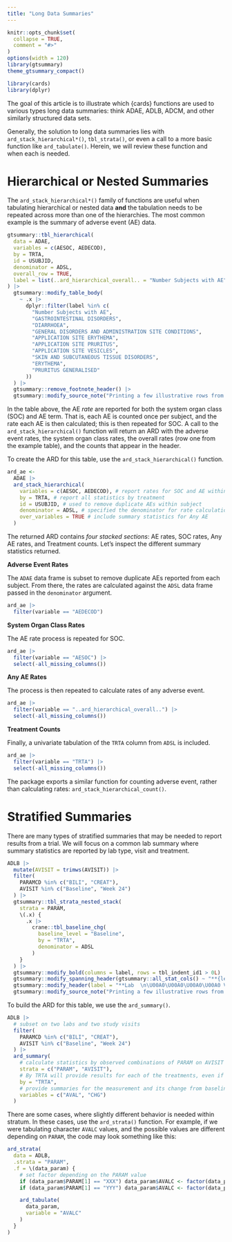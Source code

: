 ```yaml
---
title: "Long Data Summaries"
---
```


```r
knitr::opts_chunk$set(
  collapse = TRUE,
  comment = "#>"
)
options(width = 120)
library(gtsummary)
theme_gtsummary_compact()
```

```r
library(cards)
library(dplyr)
```

The goal of this article is to illustrate which {cards} functions are used to various types long data summaries: think ADAE, ADLB, ADCM, and other similarly structured data sets.

Generally, the solution to long data summaries lies with `ard_stack_hierarchical*()`, `tbl_strata()`, or even a call to a more basic function like `ard_tabulate()`. Herein, we will review these function and when each is needed.

# Hierarchical or Nested Summaries

The `ard_stack_hierarchical*()` family of functions are useful when tabulating hierarchical or nested data **and** the tabulation needs to be repeated across more than one of the hierarchies.
The most common example is the summary of adverse event (AE) data.

```r
gtsummary::tbl_hierarchical(
  data = ADAE,
  variables = c(AESOC, AEDECOD),
  by = TRTA,
  id = USUBJID,
  denominator = ADSL,
  overall_row = TRUE,
  label = list(..ard_hierarchical_overall.. = "Number Subjects with AE")
) |>
  gtsummary::modify_table_body(
    ~ .x |>
      dplyr::filter(label %in% c(
        "Number Subjects with AE",
        "GASTROINTESTINAL DISORDERS",
        "DIARRHOEA",
        "GENERAL DISORDERS AND ADMINISTRATION SITE CONDITIONS",
        "APPLICATION SITE ERYTHEMA",
        "APPLICATION SITE PRURITUS",
        "APPLICATION SITE VESICLES",
        "SKIN AND SUBCUTANEOUS TISSUE DISORDERS",
        "ERYTHEMA",
        "PRURITUS GENERALISED"
      ))
  ) |>
  gtsummary::remove_footnote_header() |>
  gtsummary::modify_source_note("Printing a few illustrative rows from the full table.")
```

In the table above, the AE _rate_ are reported for both the system organ class (SOC) and AE term.
That is, each AE is counted once per subject, and the rate each AE is then calculated; this is then repeated for SOC.
A call to the `ard_stack_hierarchical()` function will return an ARD with the adverse event rates, the system organ class rates, the overall rates (row one from the example table), and the counts that appear in the header.

To create the ARD for this table, use the `ard_stack_hierarchical()` function.

```r
ard_ae <-
  ADAE |>
  ard_stack_hierarchical(
    variables = c(AESOC, AEDECOD), # report rates for SOC and AE within SOC
    by = TRTA, # report all statistics by treatment
    id = USUBJID, # used to remove duplicate AEs within subject
    denominator = ADSL, # specified the denominator for rate calculations
    over_variables = TRUE # include summary statistics for Any AE
  )
```

The returned ARD contains _four stacked sections_: AE rates, SOC rates, Any AE rates, and Treatment counts.
Let's inspect the different summary statistics returned.

**Adverse Event Rates**

The `ADAE` data frame is subset to remove duplicate AEs reported from each subject.
From there, the rates are calculated against the `ADSL` data frame passed in the `denominator` argument.

```r
ard_ae |>
  filter(variable == "AEDECOD")
```

**System Organ Class Rates**

The AE rate process is repeated for SOC.

```r
ard_ae |>
  filter(variable == "AESOC") |>
  select(-all_missing_columns())
```

**Any AE Rates**

The process is then repeated to calculate rates of any adverse event.

```r
ard_ae |>
  filter(variable == "..ard_hierarchical_overall..") |>
  select(-all_missing_columns())
```

**Treatment Counts**

Finally, a univariate tabulation of the `TRTA` column from `ADSL` is included.

```r
ard_ae |>
  filter(variable == "TRTA") |>
  select(-all_missing_columns())
```

<!-- TODO: Convert this to a qmd and add an aside about the stack function makes calls to other functions. -->

The package exports a similar function for counting adverse event, rather than calculating rates: `ard_stack_hierarchical_count()`.

# Stratified Summaries

There are many types of stratified summaries that may be needed to report results from a trial.
We will focus on a common lab summary where summary statistics are reported by lab type, visit and treatment.

```r
ADLB |>
  mutate(AVISIT = trimws(AVISIT)) |>
  filter(
    PARAMCD %in% c("BILI", "CREAT"),
    AVISIT %in% c("Baseline", "Week 24")
  ) |>
  gtsummary::tbl_strata_nested_stack(
    strata = PARAM,
    \(.x) {
      .x |>
        crane::tbl_baseline_chg(
          baseline_level = "Baseline",
          by = "TRTA",
          denominator = ADSL
        )
    }
  ) |>
  gtsummary::modify_bold(columns = label, rows = tbl_indent_id1 > 0L) |>
  gtsummary::modify_spanning_header(gtsummary::all_stat_cols() ~ "**{level}**  \nN = {n}") |>
  gtsummary::modify_header(label = "**Lab  \n\U00A0\U00A0\U00A0\U00A0 Visit**") |>
  gtsummary::modify_source_note("Printing a few illustrative rows from the full table.")
```

To build the ARD for this table, we use the `ard_summary()`.

```r
ADLB |>
  # subset on two labs and two study visits
  filter(
    PARAMCD %in% c("BILI", "CREAT"),
    AVISIT %in% c("Baseline", "Week 24")
  ) |>
  ard_summary(
    # calculate statistics by observed combinations of PARAM on AVISIT
    strata = c("PARAM", "AVISIT"),
    # By TRTA will provide results for each of the treatments, even if unobserved
    by = "TRTA",
    # provide summaries for the measurement and its change from baseline
    variables = c("AVAL", "CHG")
  )
```

There are some cases, where slightly different behavior is needed within stratum.
In these cases, use the `ard_strata()` function.
For example, if we were tabulating character `AVALC` values, and the possible values are different depending on `PARAM`, the code may look something like this:

```r
ard_strata(
  data = ADLB,
  .strata = "PARAM",
  .f = \(data_param) {
    # set factor depending on the PARAM value
    if (data_param$PARAM[1] == "XXX") data_param$AVALC <- factor(data_param$AVALC, levels = c("No", "Yes"))
    if (data_param$PARAM[1] == "YYY") data_param$AVALC <- factor(data_param$AVALC, levels = c("Low", "High"))

    ard_tabulate(
      data_param,
      variable = "AVALC"
    )
  }
)
```

